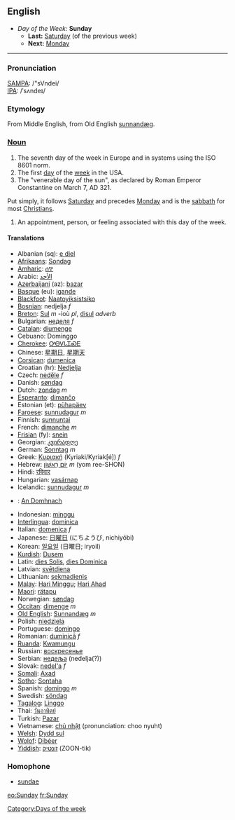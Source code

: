 == English ==
*''Day of the Week:'' '''Sunday'''
**'''Last:''' [[Saturday]] (of the previous week)
**'''Next:''' [[Monday]]
----

=== Pronunciation ===
[[w:SAMPA|SAMPA]]: /"sVndei/<br>
[[w:IPA|IPA]]: /ˈsʌndeɪ/

=== Etymology ===
From Middle English, from Old English [[sunnandæg]].

===[[Noun]]===

#The seventh day of the week in Europe and in systems using the ISO 8601 norm.
#The first [[day]] of the [[week]] in the USA.
#The "venerable day of the sun", as declared by Roman Emperor Constantine on March 7, AD 321.
Put simply, it follows [[Saturday]] and precedes [[Monday]] and is the [[sabbath]] for most [[Christian]]s.
#An appointment, person, or feeling associated with this day of the week.

====Translations====
*Albanian (sq): [[e diel]]
*[[Afrikaans]]: [[Sondag]]
*[[Amharic]]: [[ሰኞ]]
*Arabic: [[الأحد]]
*[[Azerbaijani]] (az): [[bazar]]
*[[Basque]] (eu): [[igande]]
*[[Blackfoot]]: [[Naatoyiksistsiko]]
*[[Bosnian]]: nedjelja ''f''
*[[Breton]]: [[Sul]] ''m'' -ioù ''pl'', [[disul]] ''adverb''
*Bulgarian: [[неделя]] ''f''
*[[Catalan]]: [[diumenge]]
*Cebuano: Dominggo
*[[Cherokee]]: [[ᎤᎾᏙᏓᏆᏍᎬ]]
*Chinese: [[星期日]], [[星期天]]
*[[Corsican]]: [[dumenica]]
*Croatian (hr): [[Nedjelja]]
*Czech: [[neděle]] ''f''
*Danish: [[søndag]]
*Dutch: [[zondag]] ''m''
*[[Esperanto]]: [[dimanĉo]]
*Estonian (et): [[pühapäev]]
*[[Faroese]]: [[sunnudagur]] ''m''
*Finnish: [[sunnuntai]]
*French: [[dimanche]] ''m''
*[[Frisian]] (fy): [[snein]]
*Georgian: [[კვირადღე]]
*German: [[Sonntag]] ''m''
*Greek: [[Κυριακή]] (Kyriaki/Kyriak[&eacute;]) ''f''
*Hebrew: [[יום ראשון|יוֹם רִאשׁוֹן]] ''m'' (yom ree-SHON)
*Hindi: [[रविवार]]
*Hungarian: [[vasárnap]]
*Icelandic: [[sunnudagur]] ''m''
*{{ga}}: [[An Domhnach]]
*Indonesian: [[minggu]]
*[[Interlingua]]: [[dominica]]
*Italian: [[domenica]] ''f''
*Japanese: [[日曜日]] (にちようび, nichiyōbi)
*Korean: [[일요일]] (日曜日; iryoil)
*[[Kurdish]]: [[Dusem]]
*Latin: [[dies Solis]], [[dies Dominica]]
*Latvian: [[svētdiena]]
*Lithuanian: [[sekmadienis]]
*[[Malay]]: [[Hari Minggu]]; [[Hari Ahad]]
*[[Maori]]: [[rätapu]]
*Norwegian: [[søndag]]
*[[Occitan]]: [[dimenge]] ''m''
*[[Old English]]: [[Sunnandæg]] ''m''
*Polish: [[niedziela]]
*Portuguese: [[domingo]]
*Romanian: [[duminică]] ''f''
*[[Ruanda]]: [[Kwamungu]]
*Russian: [[воскресенье]]
*Serbian: [[недеља]] (nedelja(?))
*Slovak: [[nedel'a]] ''f''
*[[Somali]]: [[Axad]]
*[[Sotho]]: [[Sontaha]]
*Spanish: [[domingo]] ''m''
*Swedish: [[söndag]]
*[[Tagalog]]: [[Linggo]]
*Thai: [[วันอาทิตย์]]
*Turkish: [[Pazar]]
*Vietnamese: [[chủ nhật]] (pronunciation: choo nyuht)
*[[Welsh]]: [[Dydd sul]]
*[[Wolof]]: [[Dibéer]]
*[[Yiddish]]: [[זונטיק]] (ZOON-tik)

===Homophone===
*[[sundae]]
[[eo:Sunday]]
[[fr:Sunday]]
[[Category:Days of the week]]